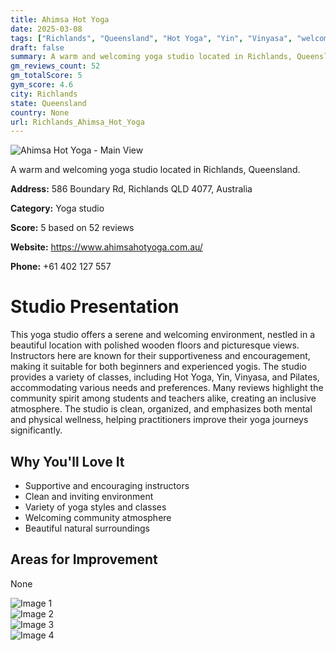 ```yaml
---
title: Ahimsa Hot Yoga
date: 2025-03-08
tags: ["Richlands", "Queensland", "Hot Yoga", "Yin", "Vinyasa", "welcoming atmosphere", "community spirit", "Richlands"]  
draft: false
summary: A warm and welcoming yoga studio located in Richlands, Queensland.
gm_reviews_count: 52
gm_totalScore: 5
gym_score: 4.6
city: Richlands
state: Queensland
country: None
url: Richlands_Ahimsa_Hot_Yoga
---
```


<div className="aspect-[16/9] relative my-8">
  <img 
    src="https://lh5.googleusercontent.com/p/AF1QipNW6sqggTTn7h3Byh-aMNLrtWf3A2b92PnsxrZZ=w1920-h1080-k-no"
    alt="Ahimsa Hot Yoga - Main View"
    className="object-cover absolute inset-0 w-full h-full rounded-lg"
  />
</div>

A warm and welcoming yoga studio located in Richlands, Queensland.

**Address:** 586 Boundary Rd, Richlands QLD 4077, Australia

**Category:** Yoga studio

**Score:** 5 based on 52 reviews

**Website:** https://www.ahimsahotyoga.com.au/

**Phone:** +61 402 127 557

# Studio Presentation

This yoga studio offers a serene and welcoming environment, nestled in a beautiful location with polished wooden floors and picturesque views. Instructors here are known for their supportiveness and encouragement, making it suitable for both beginners and experienced yogis. The studio provides a variety of classes, including Hot Yoga, Yin, Vinyasa, and Pilates, accommodating various needs and preferences. Many reviews highlight the community spirit among students and teachers alike, creating an inclusive atmosphere. The studio is clean, organized, and emphasizes both mental and physical wellness, helping practitioners improve their yoga journeys significantly.

## Why You'll Love It

- Supportive and encouraging instructors
- Clean and inviting environment
- Variety of yoga styles and classes
- Welcoming community atmosphere
- Beautiful natural surroundings

## Areas for Improvement

None

<div className="grid grid-cols-1 xl:grid-cols-2 gap-4 my-8">
<div className="aspect-[4/3] relative"><img src="https://lh3.googleusercontent.com/p/AF1QipNbVjHZZyKY00s8A5H7lZjdLH_1elU3LqvwJoGY=w1920-h1080-k-no" alt="Image 1" className="object-cover absolute inset-0 w-full h-full rounded-lg" /></div>
<div className="aspect-[4/3] relative"><img src="https://lh5.googleusercontent.com/p/AF1QipOQw0Fzv8dvg2VZiV8W3t_xmbIYx1nxImxfU-NG=w1920-h1080-k-no" alt="Image 2" className="object-cover absolute inset-0 w-full h-full rounded-lg" /></div>
<div className="aspect-[4/3] relative"><img src="https://lh5.googleusercontent.com/p/AF1QipM6fm2-pwLDDxwew43BQBjZO2l0jeSj-iXPq7NY=w1920-h1080-k-no" alt="Image 3" className="object-cover absolute inset-0 w-full h-full rounded-lg" /></div>
<div className="aspect-[4/3] relative"><img src="https://lh5.googleusercontent.com/p/AF1QipNSgOEsXa-_TvO3Sx8qmoA33mhRrd2pdg6ZRgdi=w1920-h1080-k-no" alt="Image 4" className="object-cover absolute inset-0 w-full h-full rounded-lg" /></div>
</div>